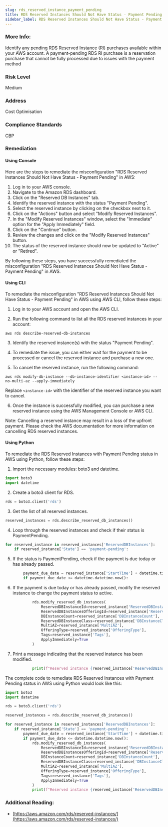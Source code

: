 ```yaml
---
slug: rds_reserved_instance_payment_pending
title: RDS Reserved Instances Should Not Have Status - Payment Pending
sidebar_label: RDS Reserved Instances Should Not Have Status - Payment Pending
---
```


### More Info:

Identify any pending RDS Reserved Instance (RI) purchases available within your AWS account. A payment-pending RDS RI purchase is a reservation purchase that cannot be fully processed due to issues with the payment method

### Risk Level

Medium

### Address

Cost Optimisation

### Compliance Standards

CBP

### Remediation

#### Using Console

Here are the steps to remediate the misconfiguration "RDS Reserved Instances Should Not Have Status - Payment Pending" in AWS:

1. Log in to your AWS console.
2. Navigate to the Amazon RDS dashboard.
3. Click on the "Reserved DB Instances" tab.
4. Identify the reserved instance with the status "Payment Pending".
5. Select the reserved instance by clicking on the checkbox next to it.
6. Click on the "Actions" button and select "Modify Reserved Instances".
7. In the "Modify Reserved Instances" window, select the "Immediate" option for the "Apply Immediately" field.
8. Click on the "Continue" button.
9. Review the changes and click on the "Modify Reserved Instances" button.
10. The status of the reserved instance should now be updated to "Active" or "Retired".

By following these steps, you have successfully remediated the misconfiguration "RDS Reserved Instances Should Not Have Status - Payment Pending" in AWS.

#### Using CLI

To remediate the misconfiguration "RDS Reserved Instances Should Not Have Status - Payment Pending" in AWS using AWS CLI, follow these steps:

1. Log in to your AWS account and open the AWS CLI.

2. Run the following command to list all the RDS reserved instances in your account:

```
aws rds describe-reserved-db-instances
```

3. Identify the reserved instance(s) with the status "Payment Pending".

4. To remediate the issue, you can either wait for the payment to be processed or cancel the reserved instance and purchase a new one.

5. To cancel the reserved instance, run the following command:

```
aws rds modify-db-instance --db-instance-identifier <instance-id> --no-multi-az --apply-immediately
```

Replace `<instance-id>` with the identifier of the reserved instance you want to cancel.

6. Once the instance is successfully modified, you can purchase a new reserved instance using the AWS Management Console or AWS CLI.

Note: Cancelling a reserved instance may result in a loss of the upfront payment. Please check the AWS documentation for more information on cancelling RDS reserved instances.

#### Using Python

To remediate the RDS Reserved Instances with Payment Pending status in AWS using Python, follow these steps:

1. Import the necessary modules: boto3 and datetime.

```python
import boto3
import datetime
```

2. Create a boto3 client for RDS.

```python
rds = boto3.client('rds')
```

3. Get the list of all reserved instances.

```python
reserved_instances = rds.describe_reserved_db_instances()
```

4. Loop through the reserved instances and check if their status is PaymentPending.

```python
for reserved_instance in reserved_instances['ReservedDBInstances']:
    if reserved_instance['State'] == 'payment-pending':
```

5. If the status is PaymentPending, check if the payment is due today or has already passed.

```python
        payment_due_date = reserved_instance['StartTime'] + datetime.timedelta(days=1)
        if payment_due_date <= datetime.datetime.now():
```

6. If the payment is due today or has already passed, modify the reserved instance to change the payment status to active.

```python
            rds.modify_reserved_db_instances(
                ReservedDBInstanceId=reserved_instance['ReservedDBInstanceId'],
                ReservedDBInstancesOfferingId=reserved_instance['ReservedDBInstancesOfferingId'],
                DBInstanceCount=reserved_instance['DBInstanceCount'],
                ReservedDBInstanceClass=reserved_instance['DBInstanceClass'],
                MultiAZ=reserved_instance['MultiAZ'],
                OfferingType=reserved_instance['OfferingType'],
                Tags=reserved_instance['Tags'],
                ApplyImmediately=True
            )
```

7. Print a message indicating that the reserved instance has been modified.

```python
            print(f"Reserved instance {reserved_instance['ReservedDBInstanceId']} has been modified.")
```

The complete code to remediate RDS Reserved Instances with Payment Pending status in AWS using Python would look like this:

```python
import boto3
import datetime

rds = boto3.client('rds')

reserved_instances = rds.describe_reserved_db_instances()

for reserved_instance in reserved_instances['ReservedDBInstances']:
    if reserved_instance['State'] == 'payment-pending':
        payment_due_date = reserved_instance['StartTime'] + datetime.timedelta(days=1)
        if payment_due_date <= datetime.datetime.now():
            rds.modify_reserved_db_instances(
                ReservedDBInstanceId=reserved_instance['ReservedDBInstanceId'],
                ReservedDBInstancesOfferingId=reserved_instance['ReservedDBInstancesOfferingId'],
                DBInstanceCount=reserved_instance['DBInstanceCount'],
                ReservedDBInstanceClass=reserved_instance['DBInstanceClass'],
                MultiAZ=reserved_instance['MultiAZ'],
                OfferingType=reserved_instance['OfferingType'],
                Tags=reserved_instance['Tags'],
                ApplyImmediately=True
            )
            print(f"Reserved instance {reserved_instance['ReservedDBInstanceId']} has been modified.")
```

### Additional Reading:

- [https://aws.amazon.com/rds/reserved-instances/](https://aws.amazon.com/rds/reserved-instances/) 

